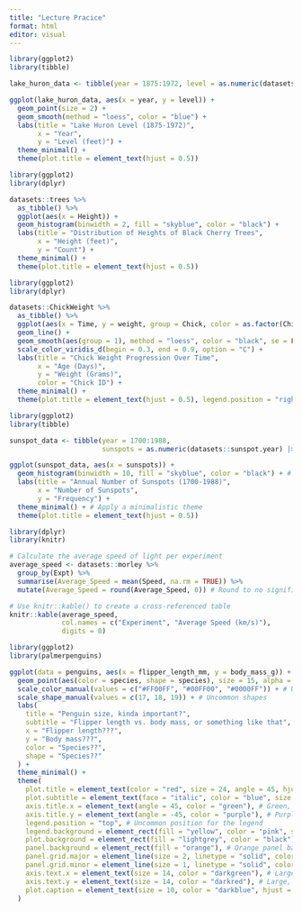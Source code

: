 ```yaml
---
title: "Lecture Pracice"
format: html
editor: visual
---
```


```r
library(ggplot2)
library(tibble)

lake_huron_data <- tibble(year = 1875:1972, level = as.numeric(datasets::LakeHuron))

ggplot(lake_huron_data, aes(x = year, y = level)) +
  geom_point(size = 2) + 
  geom_smooth(method = "loess", color = "blue") + 
  labs(title = "Lake Huron Level (1875-1972)",
       x = "Year",
       y = "Level (feet)") +
  theme_minimal() + 
  theme(plot.title = element_text(hjust = 0.5)) 

```
```r
library(ggplot2)
library(dplyr)

datasets::trees %>% 
  as_tibble() %>% 
  ggplot(aes(x = Height)) +
  geom_histogram(binwidth = 2, fill = "skyblue", color = "black") + 
  labs(title = "Distribution of Heights of Black Cherry Trees",
       x = "Height (feet)",
       y = "Count") +
  theme_minimal() + 
  theme(plot.title = element_text(hjust = 0.5)) 

```
```r
library(ggplot2)
library(dplyr)

datasets::ChickWeight %>% 
  as_tibble() %>% 
  ggplot(aes(x = Time, y = weight, group = Chick, color = as.factor(Chick))) +
  geom_line() + 
  geom_smooth(aes(group = 1), method = "loess", color = "black", se = FALSE) + # Add an overall trend line
  scale_color_viridis_d(begin = 0.3, end = 0.9, option = "C") + 
  labs(title = "Chick Weight Progression Over Time",
       x = "Age (Days)",
       y = "Weight (Grams)",
       color = "Chick ID") +
  theme_minimal() + 
  theme(plot.title = element_text(hjust = 0.5), legend.position = "right") 

```
```r
library(ggplot2)
library(tibble)

sunspot_data <- tibble(year = 1700:1988,
                       sunspots = as.numeric(datasets::sunspot.year) |> round(0))

ggplot(sunspot_data, aes(x = sunspots)) +
  geom_histogram(binwidth = 10, fill = "skyblue", color = "black") + # Specify bin width and add colors
  labs(title = "Annual Number of Sunspots (1700-1988)",
       x = "Number of Sunspots",
       y = "Frequency") +
  theme_minimal() + # Apply a minimalistic theme
  theme(plot.title = element_text(hjust = 0.5)) 

```
```r
library(dplyr)
library(knitr)

# Calculate the average speed of light per experiment
average_speed <- datasets::morley %>%
  group_by(Expt) %>%
  summarise(Average_Speed = mean(Speed, na.rm = TRUE)) %>%
  mutate(Average_Speed = round(Average_Speed, 0)) # Round to no significant digits

# Use knitr::kable() to create a cross-referenced table
knitr::kable(average_speed, 
             col.names = c("Experiment", "Average Speed (km/s)"),
             digits = 0)

```
```r
library(ggplot2)
library(palmerpenguins)

ggplot(data = penguins, aes(x = flipper_length_mm, y = body_mass_g)) +
  geom_point(aes(color = species, shape = species), size = 15, alpha = 1) + 
  scale_color_manual(values = c("#FF00FF", "#00FF00", "#0000FF")) + # Use bright, clashing colors
  scale_shape_manual(values = c(17, 18, 19)) + # Uncommon shapes
  labs(
    title = "Penguin size, kinda important?",
    subtitle = "Flipper length vs. body mass, or something like that",
    x = "Flipper length???",
    y = "Body mass???",
    color = "Species??",
    shape = "Species??"
  ) +
  theme_minimal() +
  theme(
    plot.title = element_text(color = "red", size = 24, angle = 45, hjust = -0.1, vjust = -0.1), # Red, large, and angled title
    plot.subtitle = element_text(face = "italic", color = "blue", size = 16, angle = 180), # Blue, italic subtitle, flipped upside down
    axis.title.x = element_text(angle = 45, color = "green"), # Green, angled X axis title
    axis.title.y = element_text(angle = -45, color = "purple"), # Purple, angled Y axis title
    legend.position = "top", # Uncommon position for the legend
    legend.background = element_rect(fill = "yellow", color = "pink", size = 5, linetype = "dotted"), # Yellow background with a pink, dotted border for the legend
    plot.background = element_rect(fill = "lightgrey", color = "black"), # Light grey plot background with a black border
    panel.background = element_rect(fill = "orange"), # Orange panel background
    panel.grid.major = element_line(size = 2, linetype = "solid", color = "red"), # Thick red grid lines
    panel.grid.minor = element_line(size = 1, linetype = "solid", color = "blue"), # Blue minor grid lines
    axis.text.x = element_text(size = 14, color = "darkgreen"), # Large, dark green X axis text
    axis.text.y = element_text(size = 14, color = "darkred"), # Large, dark red Y axis text
    plot.caption = element_text(size = 10, color = "darkblue", hjust = 0, face = "italic", margin = margin(t = 20)) # Blue, italic caption with top margin
  )

```

